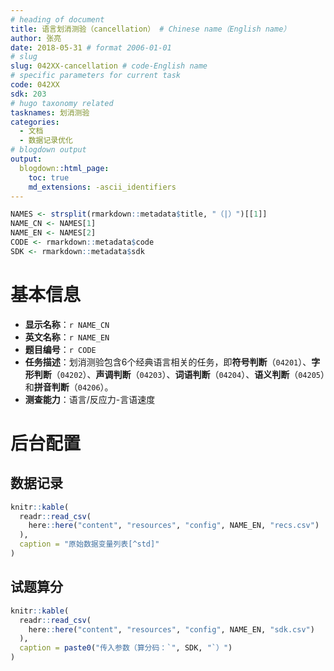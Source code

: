```yaml
---
# heading of document
title: 语言划消测验（cancellation） # Chinese name（English name）
author: 张亮
date: 2018-05-31 # format 2006-01-01
# slug
slug: 042XX-cancellation # code-English name
# specific parameters for current task
code: 042XX
sdk: 203
# hugo taxonomy related
tasknames: 划消测验
categories:
  - 文档
  - 数据记录优化
# blogdown output
output:
  blogdown::html_page:
    toc: true
    md_extensions: -ascii_identifiers
---
```


```r
NAMES <- strsplit(rmarkdown::metadata$title, "（|）")[[1]]
NAME_CN <- NAMES[1]
NAME_EN <- NAMES[2]
CODE <- rmarkdown::metadata$code
SDK <- rmarkdown::metadata$sdk
```

# 基本信息

* **显示名称**：`r NAME_CN`
* **英文名称**：`r NAME_EN`
* **题目编号**：`r CODE`
* **任务描述**：划消测验包含6个经典语言相关的任务，即**符号判断**（`04201`）、**字形判断**（`04202`）、**声调判断**（`04203`）、**词语判断**（`04204`）、**语义判断**（`04205`）和**拼音判断**（`04206`）。
* **测查能力**：语言/反应力-言语速度
<!-- * **相关任务**： -->

<!-- # 前端交互 -->

<!-- ## 基本逻辑 -->

<!-- ## 详细说明 -->

# 后台配置

<!-- ## 游戏参数 -->

<!-- ```{r configs, echo=FALSE, message=FALSE} -->
<!-- # knitr::kable( -->
<!-- #   readr::read_csv( -->
<!-- #     here::here("content", "resources", "config", NAME_EN, "configs.csv") -->
<!-- #   ), -->
<!-- #   caption = "配置参数总表" -->
<!-- # ) -->
<!-- ``` -->

## 数据记录

```r
knitr::kable(
  readr::read_csv(
    here::here("content", "resources", "config", NAME_EN, "recs.csv")
  ),
  caption = "原始数据变量列表[^std]"
)
```

[^std]: 请参考[标准](`r blogdown::shortcode("relref", "standard.html")`)。

## 试题算分

```r
knitr::kable(
  readr::read_csv(
    here::here("content", "resources", "config", NAME_EN, "sdk.csv")
  ),
  caption = paste0("传入参数（算分码：`", SDK, "`）")
)
```

